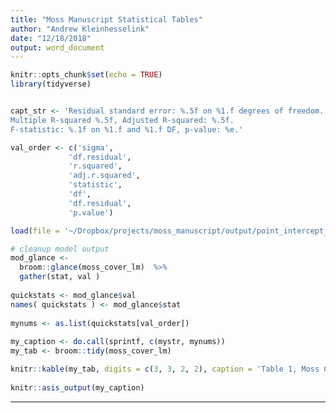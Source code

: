 ```yaml
---
title: "Moss Manuscript Statistical Tables"
author: "Andrew Kleinhesselink"
date: "12/18/2018"
output: word_document
---
```


```r
knitr::opts_chunk$set(echo = TRUE)
library(tidyverse)


capt_str <- 'Residual standard error: %.5f on %1.f degrees of freedom.
Multiple R-squared %.5f, Adjusted R-squared: %.5f.
F-statistic: %.1f on %1.f and %1.f DF, p-value: %e.'

val_order <- c('sigma', 
             'df.residual',
             'r.squared',
             'adj.r.squared',
             'statistic',
             'df',
             'df.residual',
             'p.value')

load(file = '~/Dropbox/projects/moss_manuscript/output/point_intercept_models.rda')

```


```r

# cleanup model output 
mod_glance <- 
  broom::glance(moss_cover_lm)  %>%    
  gather(stat, val ) 
 
quickstats <- mod_glance$val
names( quickstats ) <- mod_glance$stat
 
mynums <- as.list(quickstats[val_order])
 
my_caption <- do.call(sprintf, c(mystr, mynums))
my_tab <- broom::tidy(moss_cover_lm)

knitr::kable(my_tab, digits = c(3, 3, 2, 2), caption = 'Table 1, Moss Cover Model')
 
knitr::asis_output(my_caption)
```

------------------------------- 

```r

```

